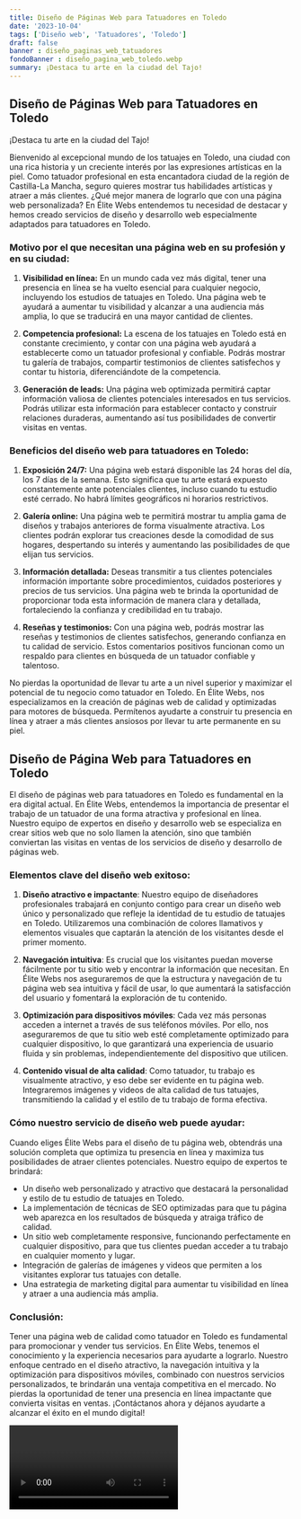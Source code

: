 ```yaml
---
title: Diseño de Páginas Web para Tatuadores en Toledo
date: '2023-10-04'
tags: ['Diseño web', 'Tatuadores', 'Toledo']
draft: false
banner : diseño_paginas_web_tatuadores
fondoBanner : diseño_pagina_web_toledo.webp
summary: ¡Destaca tu arte en la ciudad del Tajo!
---
```


## Diseño de Páginas Web para Tatuadores en Toledo

¡Destaca tu arte en la ciudad del Tajo!

Bienvenido al excepcional mundo de los tatuajes en Toledo, una ciudad con una rica historia y un creciente interés por las expresiones artísticas en la piel. Como tatuador profesional en esta encantadora ciudad de la región de Castilla-La Mancha, seguro quieres mostrar tus habilidades artísticas y atraer a más clientes. ¿Qué mejor manera de lograrlo que con una página web personalizada? En Élite Webs entendemos tu necesidad de destacar y hemos creado servicios de diseño y desarrollo web especialmente adaptados para tatuadores en Toledo.

### Motivo por el que necesitan una página web en su profesión y en su ciudad:

1. **Visibilidad en línea:** En un mundo cada vez más digital, tener una presencia en línea se ha vuelto esencial para cualquier negocio, incluyendo los estudios de tatuajes en Toledo. Una página web te ayudará a aumentar tu visibilidad y alcanzar a una audiencia más amplia, lo que se traducirá en una mayor cantidad de clientes.

2. **Competencia profesional:** La escena de los tatuajes en Toledo está en constante crecimiento, y contar con una página web ayudará a establecerte como un tatuador profesional y confiable. Podrás mostrar tu galería de trabajos, compartir testimonios de clientes satisfechos y contar tu historia, diferenciándote de la competencia.

3. **Generación de leads:** Una página web optimizada permitirá captar información valiosa de clientes potenciales interesados en tus servicios. Podrás utilizar esta información para establecer contacto y construir relaciones duraderas, aumentando así tus posibilidades de convertir visitas en ventas.

### Beneficios del diseño web para tatuadores en Toledo:

1. **Exposición 24/7:** Una página web estará disponible las 24 horas del día, los 7 días de la semana. Esto significa que tu arte estará expuesto constantemente ante potenciales clientes, incluso cuando tu estudio esté cerrado. No habrá límites geográficos ni horarios restrictivos.

2. **Galería online:** Una página web te permitirá mostrar tu amplia gama de diseños y trabajos anteriores de forma visualmente atractiva. Los clientes podrán explorar tus creaciones desde la comodidad de sus hogares, despertando su interés y aumentando las posibilidades de que elijan tus servicios.

3. **Información detallada:** Deseas transmitir a tus clientes potenciales información importante sobre procedimientos, cuidados posteriores y precios de tus servicios. Una página web te brinda la oportunidad de proporcionar toda esta información de manera clara y detallada, fortaleciendo la confianza y credibilidad en tu trabajo.

4. **Reseñas y testimonios:** Con una página web, podrás mostrar las reseñas y testimonios de clientes satisfechos, generando confianza en tu calidad de servicio. Estos comentarios positivos funcionan como un respaldo para clientes en búsqueda de un tatuador confiable y talentoso.

No pierdas la oportunidad de llevar tu arte a un nivel superior y maximizar el potencial de tu negocio como tatuador en Toledo. En Élite Webs, nos especializamos en la creación de páginas web de calidad y optimizadas para motores de búsqueda. Permítenos ayudarte a construir tu presencia en línea y atraer a más clientes ansiosos por llevar tu arte permanente en su piel.

<GifSeo />

<Cta />

## Diseño de Página Web para Tatuadores en Toledo

El diseño de páginas web para tatuadores en Toledo es fundamental en la era digital actual. En Élite Webs, entendemos la importancia de presentar el trabajo de un tatuador de una forma atractiva y profesional en línea. Nuestro equipo de expertos en diseño y desarrollo web se especializa en crear sitios web que no solo llamen la atención, sino que también conviertan las visitas en ventas de los servicios de diseño y desarrollo de páginas web.

### Elementos clave del diseño web exitoso:

1. **Diseño atractivo e impactante**: Nuestro equipo de diseñadores profesionales trabajará en conjunto contigo para crear un diseño web único y personalizado que refleje la identidad de tu estudio de tatuajes en Toledo. Utilizaremos una combinación de colores llamativos y elementos visuales que captarán la atención de los visitantes desde el primer momento.

2. **Navegación intuitiva**: Es crucial que los visitantes puedan moverse fácilmente por tu sitio web y encontrar la información que necesitan. En Élite Webs nos aseguraremos de que la estructura y navegación de tu página web sea intuitiva y fácil de usar, lo que aumentará la satisfacción del usuario y fomentará la exploración de tu contenido.

3. **Optimización para dispositivos móviles**: Cada vez más personas acceden a internet a través de sus teléfonos móviles. Por ello, nos aseguraremos de que tu sitio web esté completamente optimizado para cualquier dispositivo, lo que garantizará una experiencia de usuario fluida y sin problemas, independientemente del dispositivo que utilicen.

4. **Contenido visual de alta calidad**: Como tatuador, tu trabajo es visualmente atractivo, y eso debe ser evidente en tu página web. Integraremos imágenes y videos de alta calidad de tus tatuajes, transmitiendo la calidad y el estilo de tu trabajo de forma efectiva.

### Cómo nuestro servicio de diseño web puede ayudar:

Cuando eliges Élite Webs para el diseño de tu página web, obtendrás una solución completa que optimiza tu presencia en línea y maximiza tus posibilidades de atraer clientes potenciales. Nuestro equipo de expertos te brindará:

- Un diseño web personalizado y atractivo que destacará la personalidad y estilo de tu estudio de tatuajes en Toledo.
- La implementación de técnicas de SEO optimizadas para que tu página web aparezca en los resultados de búsqueda y atraiga tráfico de calidad.
- Un sitio web completamente responsive, funcionando perfectamente en cualquier dispositivo, para que tus clientes puedan acceder a tu trabajo en cualquier momento y lugar.
- Integración de galerías de imágenes y videos que permiten a los visitantes explorar tus tatuajes con detalle.
- Una estrategia de marketing digital para aumentar tu visibilidad en línea y atraer a una audiencia más amplia.

### Conclusión:

Tener una página web de calidad como tatuador en Toledo es fundamental para promocionar y vender tus servicios. En Élite Webs, tenemos el conocimiento y la experiencia necesarios para ayudarte a lograrlo. Nuestro enfoque centrado en el diseño atractivo, la navegación intuitiva y la optimización para dispositivos móviles, combinado con nuestros servicios personalizados, te brindarán una ventaja competitiva en el mercado. No pierdas la oportunidad de tener una presencia en línea impactante que convierta visitas en ventas. ¡Contáctanos ahora y déjanos ayudarte a alcanzar el éxito en el mundo digital!

<Video />

<CtaBot job='Tatuadores' city='Toledo'/>

<Gmaps query='Toledo+españa+maps' />